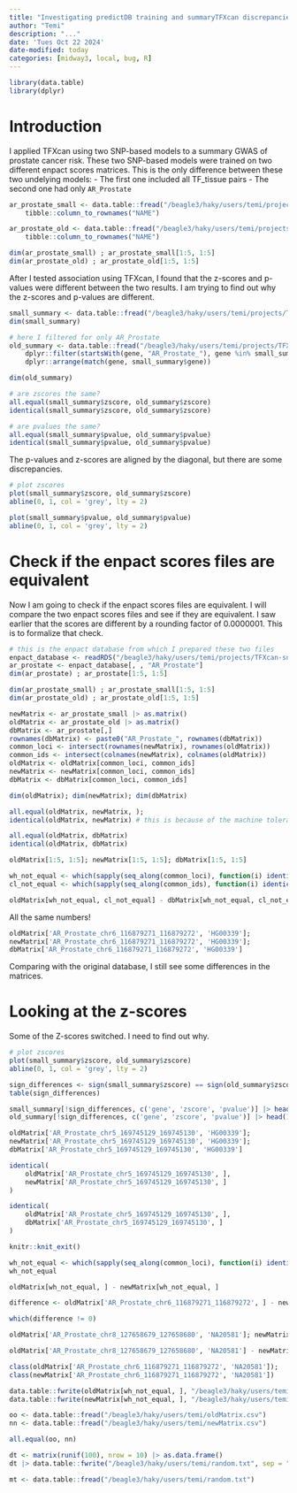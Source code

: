 ```yaml
---
title: "Investigating predictDB training and summaryTFXcan discrepancies"
author: "Temi"
description: "..."
date: 'Tues Oct 22 2024'
date-modified: today
categories: [midway3, local, bug, R]
---
```


```r
library(data.table)
library(dplyr)
```

# Introduction
I applied TFXcan using two SNP-based models to a summary GWAS of prostate cancer risk. These two SNP-based models were trained on two different enpact scores matrices. This is the only difference between these two undelying models:
- The first one included all TF_tissue pairs
- The second one had only `AR_Prostate`

```r
ar_prostate_small <- data.table::fread("/beagle3/haky/users/temi/projects/TFXcan-snakemake/data/prostate_cancer_risk_2024-09-30/predictdb/AR_Prostate/prostate_cancer_risk.enpact_scores.txt") %>%
    tibble::column_to_rownames("NAME")

ar_prostate_old <- data.table::fread("/beagle3/haky/users/temi/projects/TFXcan-snakemake/data/prostate_cancer_risk_2024-09-30/predictdb/prostate_cancer_risk.enpact_scores.txt") %>%
    tibble::column_to_rownames("NAME")
```
```r
dim(ar_prostate_small) ; ar_prostate_small[1:5, 1:5]
dim(ar_prostate_old) ; ar_prostate_old[1:5, 1:5]
```

After I tested association using TFXcan, I found that the z-scores and p-values were different between the two results. I am trying to find out why the z-scores and p-values are different.

```r
small_summary <- data.table::fread("/beagle3/haky/users/temi/projects/TFXcan-snakemake/data/prostate_cancer_risk_2024-09-30/summaryTFXcan/AR_Prostate/prostate_cancer_risk/prostate_cancer_risk.enpactScores.spredixcan.csv")
dim(small_summary)
```

```r
# here I filtered for only AR_Prostate
old_summary <- data.table::fread("/beagle3/haky/users/temi/projects/TFXcan-snakemake/data/prostate_cancer_risk_2024-09-30/summaryTFXcan/prostate_cancer_risk/prostate_cancer_risk.enpactScores.spredixcan.csv") %>%
    dplyr::filter(startsWith(gene, "AR_Prostate_"), gene %in% small_summary$gene) %>%
    dplyr::arrange(match(gene, small_summary$gene))

dim(old_summary)
```

```r
# are zscores the same?
all.equal(small_summary$zscore, old_summary$zscore)
identical(small_summary$zscore, old_summary$zscore)

# are pvalues the same?
all.equal(small_summary$pvalue, old_summary$pvalue)
identical(small_summary$pvalue, old_summary$pvalue)
```


The p-values and z-scores are aligned by the diagonal, but there are some discrepancies.

```r
# plot zscores
plot(small_summary$zscore, old_summary$zscore)
abline(0, 1, col = 'grey', lty = 2)
```
```r
plot(small_summary$pvalue, old_summary$pvalue)
abline(0, 1, col = 'grey', lty = 2)
```

# Check if the enpact scores files are equivalent

Now I am going to check if the enpact scores files are equivalent. I will compare the two enpact scores files and see if they are equivalent. I saw earlier that the scores are different by a rounding factor of 0.0000001. This is to formalize that check.

```r
# this is the enpact database from which I prepared these two files
enpact_database <- readRDS("/beagle3/haky/users/temi/projects/TFXcan-snakemake/data/prostate_cancer_risk_2024-09-30/enpactdb/prostate_cancer_risk.enpact_scores.array.rds.gz")
ar_prostate <- enpact_database[, , "AR_Prostate"]
dim(ar_prostate) ; ar_prostate[1:5, 1:5]
```

```r
dim(ar_prostate_small) ; ar_prostate_small[1:5, 1:5]
dim(ar_prostate_old) ; ar_prostate_old[1:5, 1:5]
```

```r
newMatrix <- ar_prostate_small |> as.matrix()
oldMatrix <- ar_prostate_old |> as.matrix()
dbMatrix <- ar_prostate[,]
rownames(dbMatrix) <- paste0("AR_Prostate_", rownames(dbMatrix))
common_loci <- intersect(rownames(newMatrix), rownames(oldMatrix))
common_ids <- intersect(colnames(newMatrix), colnames(oldMatrix))
oldMatrix <- oldMatrix[common_loci, common_ids]
newMatrix <- newMatrix[common_loci, common_ids]
dbMatrix <- dbMatrix[common_loci, common_ids]
```

```r
dim(oldMatrix); dim(newMatrix); dim(dbMatrix)
```

```r
all.equal(oldMatrix, newMatrix, );
identical(oldMatrix, newMatrix) # this is because of the machine tolerance
```

```r
all.equal(oldMatrix, dbMatrix)
identical(oldMatrix, dbMatrix)
```

```r
oldMatrix[1:5, 1:5]; newMatrix[1:5, 1:5]; dbMatrix[1:5, 1:5]
```

```r
wh_not_equal <- which(sapply(seq_along(common_loci), function(i) identical(oldMatrix[i, ], dbMatrix[i, ])) == FALSE)
cl_not_equal <- which(sapply(seq_along(common_ids), function(i) identical(oldMatrix[, i], dbMatrix[, i])) == FALSE)

oldMatrix[wh_not_equal, cl_not_equal] - dbMatrix[wh_not_equal, cl_not_equal]
```

All the same numbers!
```r
oldMatrix['AR_Prostate_chr6_116879271_116879272', 'HG00339']; 
newMatrix['AR_Prostate_chr6_116879271_116879272', 'HG00339']; 
dbMatrix['AR_Prostate_chr6_116879271_116879272', 'HG00339']
```

Comparing with the original database, I still see some differences in the matrices.

# Looking at the z-scores
Some of the Z-scores switched. I need to find out why.

```r
# plot zscores
plot(small_summary$zscore, old_summary$zscore)
abline(0, 1, col = 'grey', lty = 2)
```

```r
sign_differences <- sign(small_summary$zscore) == sign(old_summary$zscore)
table(sign_differences)
```

```r
small_summary[!sign_differences, c('gene', 'zscore', 'pvalue')] |> head(10)
old_summary[!sign_differences, c('gene', 'zscore', 'pvalue')] |> head(10)
```

```r
oldMatrix['AR_Prostate_chr5_169745129_169745130', 'HG00339'];
newMatrix['AR_Prostate_chr5_169745129_169745130', 'HG00339'];
dbMatrix['AR_Prostate_chr5_169745129_169745130', 'HG00339']
```

```r
identical(
    oldMatrix['AR_Prostate_chr5_169745129_169745130', ],
    newMatrix['AR_Prostate_chr5_169745129_169745130', ]
)
```

```r
identical(
    oldMatrix['AR_Prostate_chr5_169745129_169745130', ],
    dbMatrix['AR_Prostate_chr5_169745129_169745130', ]
)
```

```r
knitr::knit_exit()
```



```r
wh_not_equal <- which(sapply(seq_along(common_loci), function(i) identical(oldMatrix[i, ], newMatrix[i, ])) == FALSE)
wh_not_equal
```
```r
oldMatrix[wh_not_equal, ] - newMatrix[wh_not_equal, ]
```

```r
difference <- oldMatrix['AR_Prostate_chr6_116879271_116879272', ] - newMatrix['AR_Prostate_chr6_116879271_116879272', ]

which(difference != 0)
```

```r
oldMatrix['AR_Prostate_chr8_127658679_127658680', 'NA20581']; newMatrix['AR_Prostate_chr8_127658679_127658680', 'NA20581']
```

```r
oldMatrix['AR_Prostate_chr8_127658679_127658680', 'NA20581'] - newMatrix['AR_Prostate_chr8_127658679_127658680', 'NA20581']
```

```r
class(oldMatrix['AR_Prostate_chr6_116879271_116879272', 'NA20581']);
class(newMatrix['AR_Prostate_chr6_116879271_116879272', 'NA20581'])
```

```r

data.table::fwrite(oldMatrix[wh_not_equal, ], "/beagle3/haky/users/temi/oldMatrix.csv")
data.table::fwrite(newMatrix[wh_not_equal, ], "/beagle3/haky/users/temi/newMatrix.csv")
```

```r
oo <- data.table::fread("/beagle3/haky/users/temi/oldMatrix.csv")
nn <- data.table::fread("/beagle3/haky/users/temi/newMatrix.csv")
```

```r
all.equal(oo, nn)
```

```r
dt <- matrix(runif(100), nrow = 10) |> as.data.frame() 
dt |> data.table::fwrite("/beagle3/haky/users/temi/random.txt", sep = "\t")
```


```r
mt <- data.table::fread("/beagle3/haky/users/temi/random.txt")
```